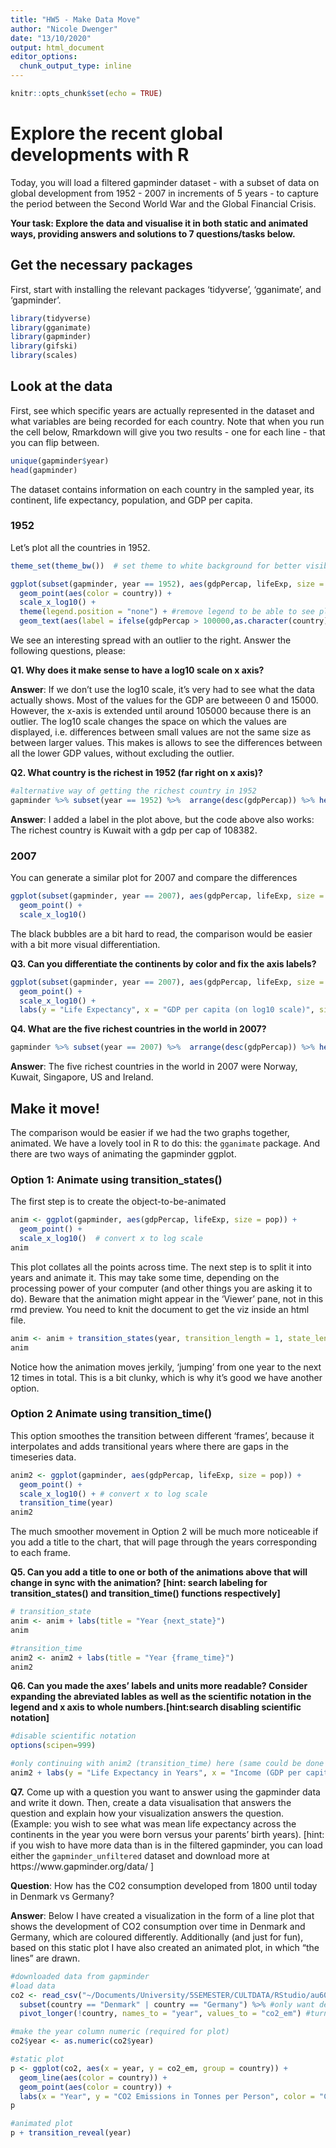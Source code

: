 ```yaml
---
title: "HW5 - Make Data Move"
author: "Nicole Dwenger"
date: "13/10/2020"
output: html_document
editor_options: 
  chunk_output_type: inline
---
```


```r
knitr::opts_chunk$set(echo = TRUE)
```

#  Explore the recent global developments with R
Today, you will load a filtered gapminder dataset -  with a subset of data on global development from 1952 - 2007 in increments of 5 years - to capture the period between the Second World War and the Global Financial Crisis. 

**Your task: Explore the data and visualise it in both static and animated ways, providing answers and solutions to 7 questions/tasks below.**

## Get the necessary packages
First, start with installing the relevant packages 'tidyverse', 'gganimate', and 'gapminder'.

```r
library(tidyverse)
library(gganimate)
library(gapminder)
library(gifski)
library(scales)
```

## Look at the data
First, see which specific years are actually represented in the dataset and what variables are being recorded for each country. Note that when you run the cell below, Rmarkdown will give you two results - one for each line - that you can flip between.
```r

unique(gapminder$year)
head(gapminder)

```

The dataset contains information on each country in the sampled year, its continent, life expectancy, population, and GDP per capita.

### 1952
Let's plot all the countries in 1952.
```r

theme_set(theme_bw())  # set theme to white background for better visibility

ggplot(subset(gapminder, year == 1952), aes(gdpPercap, lifeExp, size = pop)) +
  geom_point(aes(color = country)) +
  scale_x_log10() +
  theme(legend.position = "none") + #remove legend to be able to see plot
  geom_text(aes(label = ifelse(gdpPercap > 100000,as.character(country),'')), size = 3) #make label only for countries where the GDP is larger than 100000

```

We see an interesting spread with an outlier to the right. Answer the following questions, please:

**Q1. Why does it make sense to have a log10 scale on x axis?**

**Answer**: If we don't use the log10 scale, it's very had to see what the data actually shows. Most of the values for the GDP are betweeen 0 and 15000. However, the x-axis is extended until around 105000 because there is an outlier. The log10 scale changes the space on which the values are displayed, i.e. differences between small values are not the same size as between larger values. This makes is allows to see the differences between all the lower GDP values, without excluding the outlier. 

**Q2. What country is the richest in 1952 (far right on x axis)?** 
```r

#alternative way of getting the richest country in 1952
gapminder %>% subset(year == 1952) %>%  arrange(desc(gdpPercap)) %>% head()

```

**Answer**: I added a label in the plot above, but the code above also works: The richest country is Kuwait with a gdp per cap of 108382.

### 2007

You can generate a similar plot for 2007 and compare the differences
```r

ggplot(subset(gapminder, year == 2007), aes(gdpPercap, lifeExp, size = pop)) + 
  geom_point() +
  scale_x_log10()

```

The black bubbles are a bit hard to read, the comparison would be easier with a bit more visual differentiation.

**Q3. Can you differentiate the continents by color and fix the axis labels?**
```r

ggplot(subset(gapminder, year == 2007), aes(gdpPercap, lifeExp, size = pop, color = continent)) + #color by continent
  geom_point() +
  scale_x_log10() +
  labs(y = "Life Expectancy", x = "GDP per capita (on log10 scale)", size = "Population", color = "Continent") #axis labels

```

**Q4. What are the five richest countries in the world in 2007?**
```r

gapminder %>% subset(year == 2007) %>%  arrange(desc(gdpPercap)) %>% head()

```

**Answer**: The five richest countries in the world in 2007 were Norway, Kuwait, Singapore, US and Ireland.


##  Make it move!

The comparison would be easier if we had the two graphs together, animated. We have a lovely tool in R to do this: the `gganimate` package. And there are two ways of animating the gapminder ggplot.

### Option 1: Animate using transition_states() 

The first step is to create the object-to-be-animated
```r

anim <- ggplot(gapminder, aes(gdpPercap, lifeExp, size = pop)) +
  geom_point() +
  scale_x_log10()  # convert x to log scale
anim

```

This plot collates all the points across time. The next step is to split it into years and animate it. This may take some time, depending on the processing power of your computer (and other things you are asking it to do). Beware that the animation might appear in the 'Viewer' pane, not in this rmd preview. You need to knit the document to get the viz inside an html file.

```r

anim <- anim + transition_states(year, transition_length = 1, state_length = 1)
anim

```

Notice how the animation moves jerkily, 'jumping' from one year to the next 12 times in total. This is a bit clunky, which is why it's good we have another option. 


### Option 2 Animate using transition_time()
This option smoothes the transition between different 'frames', because it interpolates and adds transitional years where there are gaps in the timeseries data.

```r

anim2 <- ggplot(gapminder, aes(gdpPercap, lifeExp, size = pop)) +
  geom_point() +
  scale_x_log10() + # convert x to log scale
  transition_time(year)
anim2

```

The much smoother movement in Option 2 will be much more noticeable if you add a title to the chart, that will page through the years corresponding to each frame.


**Q5. Can you add a title to one or both of the animations above that will change in sync with the animation? [hint: search labeling for transition_states() and transition_time() functions respectively]**
```r

# transition_state
anim <- anim + labs(title = "Year {next_state}")
anim

```

```r

#transition_time
anim2 <- anim2 + labs(title = "Year {frame_time}")
anim2

```

**Q6. Can you made the axes' labels and units more readable? Consider expanding the abreviated lables as well as the scientific notation in the legend and x axis to whole numbers.[hint:search disabling scientific notation]**
```r

#disable scientific notation
options(scipen=999)

#only continuing with anim2 (transition_time) here (same could be done to anim)
anim2 + labs(y = "Life Expectancy in Years", x = "Income (GDP per capita on log10 scale)")

```

**Q7.** Come up with a question you want to answer using the gapminder data and write it down. Then, create a data visualisation that answers the question and explain how your visualization answers the question. (Example: you wish to see what was mean life expectancy across the continents in the year you were born versus your parents' birth years). [hint: if you wish to have more data than is in the filtered gapminder, you can load either the `gapminder_unfiltered` dataset and download more at https://www.gapminder.org/data/ ]

**Question**: How has the C02 consumption developed from 1800 until today in Denmark vs Germany?

**Answer**: Below I have created a visualization in the form of a line plot that shows the development of CO2 consumption over time in Denmark and Germany, which are coloured differently. Additionally (and just for fun), based on this static plot I have also created an animated plot, in which "the lines" are drawn. 
```r

#downloaded data from gapminder
#load data
co2 <- read_csv("~/Documents/University/5SEMESTER/CULTDATA/RStudio/au601190_dwenger_nicole/co2_emissions_tonnes_per_person.csv") %>% 
  subset(country == "Denmark" | country == "Germany") %>% #only want denmark and germany
  pivot_longer(!country, names_to = "year", values_to = "co2_em") #turn into long format

#make the year column numeric (required for plot)
co2$year <- as.numeric(co2$year)

#static plot 
p <- ggplot(co2, aes(x = year, y = co2_em, group = country)) + 
  geom_line(aes(color = country)) +
  geom_point(aes(color = country)) +
  labs(x = "Year", y = "CO2 Emissions in Tonnes per Person", color = "Country")
p

#animated plot
p + transition_reveal(year)


```

